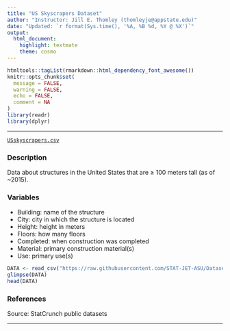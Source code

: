 ```yaml
---
title: "US Skyscrapers Dataset"
author: "Instructor: Jill E. Thomley (thomleyje@appstate.edu)"
date: "Updated: `r format(Sys.time(), '%A, %B %d, %Y @ %X')`"
output: 
  html_document: 
    highlight: textmate
    theme: cosmo
---
```


```r
htmltools::tagList(rmarkdown::html_dependency_font_awesome())
knitr::opts_chunk$set(
  message = FALSE,
  warning = FALSE,
  echo = FALSE,
  comment = NA
)
library(readr)
library(dplyr)
```
<hr>

<i class="fas fa-database"></i> [`USskyscrapers.csv`](https://raw.githubusercontent.com/STAT-JET-ASU/Datasets/master/Instructor/USskyscrapers.csv)

### Description

Data about structures in the United States that are $\ge$ 100 meters tall (as of ~2015).

### Variables

* Building: name of the structure
* City: city in which the structure is located
* Height: height in meters
* Floors: how many floors
* Completed: when construction was completed
* Material: primary construction material(s)
* Use: primary use(s)

```r
DATA <- read_csv("https://raw.githubusercontent.com/STAT-JET-ASU/Datasets/master/Instructor/USskyscrapers.csv")
glimpse(DATA)
head(DATA)
```

### References

Source: StatCrunch public datasets 

<hr>
